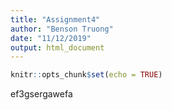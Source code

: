 ```yaml
---
title: "Assignment4"
author: "Benson Truong"
date: "11/12/2019"
output: html_document
---
```


```r
knitr::opts_chunk$set(echo = TRUE)
```

ef3gsergawefa